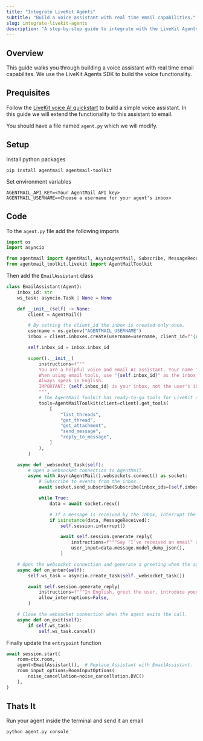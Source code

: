 ```yaml
---
title: "Integrate LiveKit Agents"
subtitle: "Build a voice assistant with real time email capabilities."
slug: integrate-livekit-agents
description: "A step-by-step guide to integrate with the LiveKit Agents SDK."
---
```


## Overview

This guide walks you through building a voice assistant with real time email capabilites. We use the LiveKit Agents SDK to build the voice functionality.

## Prequisites

Follow the [LiveKit voice AI quickstart](https://docs.livekit.io/agents/start/voice-ai/) to build a simple voice assistant. In this guide we will extend the functionality to this assistant to email.

You should have a file named `agent.py` which we will modify.

## Setup

Install python packages

```shell
pip install agentmail agentmail-toolkit
```

Set environment variables

```env
AGENTMAIL_API_KEY=<Your AgentMail API key>
AGENTMAIL_USERNAME=<Choose a username for your agent's inbox>
```

## Code

To the `agent.py` file add the following imports

```python
import os
import asyncio

from agentmail import AgentMail, AsyncAgentMail, Subscribe, MessageReceived
from agentmail_toolkit.livekit import AgentMailToolkit
```

Then add the `EmailAssistant` class

```python
class EmailAssistant(Agent):
    inbox_id: str
    ws_task: asyncio.Task | None = None

    def __init__(self) -> None:
        client = AgentMail()

        # By setting the client_id the inbox is created only once.
        username = os.getenv("AGENTMAIL_USERNAME")
        inbox = client.inboxes.create(username=username, client_id=f"{username}-inbox")

        self.inbox_id = inbox.inbox_id

        super().__init__(
            instructions=f"""
            You are a helpful voice and email AI assistant. Your name is AgentMail. You can receive emails at {self.inbox_id}. You can also send and reply to emails.
            When using email tools, use "{self.inbox_id}" as the inbox_id parameter. When writing emails, include "AgentMail" in the signature.
            Always speak in English.
            IMPORTANT: {self.inbox_id} is your inbox, not the user's inbox.
            """,
            # The AgentMail Toolkit has ready-to-go tools for LiveKit agents.
            tools=AgentMailToolkit(client=client).get_tools(
                [
                    "list_threads",
                    "get_thread",
                    "get_attachment",
                    "send_message",
                    "reply_to_message",
                ]
            ),
        )

    async def _websocket_task(self):
        # Open a websocket connection to AgentMail.
        async with AsyncAgentMail().websockets.connect() as socket:
            # Subscribe to events from the inbox.
            await socket.send_subscribe(Subscribe(inbox_ids=[self.inbox_id]))

            while True:
                data = await socket.recv()

                # If a message is received by the inbox, interrupt the current conversation and generate a reply.
                if isinstance(data, MessageReceived):
                    self.session.interrupt()

                    await self.session.generate_reply(
                        instructions=f"""Say "I've received an email" and then read the email.""",
                        user_input=data.message.model_dump_json(),
                    )

    # Open the websocket connection and generate a greeting when the agent enters the call.
    async def on_enter(self):
        self.ws_task = asyncio.create_task(self._websocket_task())

        await self.session.generate_reply(
            instructions=f"""In English, greet the user, introduce yourself as AgentMail, inform them that you can "receive emails" at {self.inbox_id}, and offer your assistance.""",
            allow_interruptions=False,
        )

    # Close the websocket connection when the agent exits the call.
    async def on_exit(self):
        if self.ws_task:
            self.ws_task.cancel()
```

Finally update the `entrypoint` function

```python
await session.start(
    room=ctx.room,
    agent=EmailAssistant(),  # Replace Assistant with EmailAssistant.
    room_input_options=RoomInputOptions(
        noise_cancellation=noise_cancellation.BVC()
    ),
)
```

## Thats It

Run your agent inside the terminal and send it an email

```shell
python agent.py console
```
